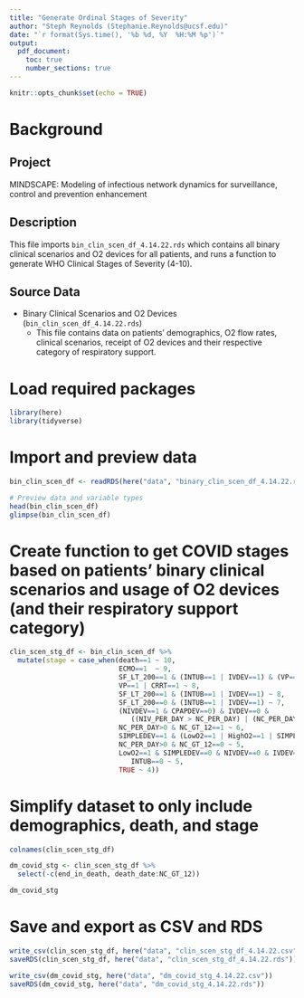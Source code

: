 ```yaml
---
title: "Generate Ordinal Stages of Severity"
author: "Steph Reynolds (Stephanie.Reynolds@ucsf.edu)"
date: "`r format(Sys.time(), '%b %d, %Y  %H:%M %p')`"
output:
  pdf_document:
    toc: true
    number_sections: true
---
```


```r
knitr::opts_chunk$set(echo = TRUE)
```

# Background

## Project 
MINDSCAPE: Modeling of infectious network dynamics for surveillance, control and prevention enhancement

## Description
This file imports `bin_clin_scen_df_4.14.22.rds` which contains all binary clinical scenarios and O2 devices for all patients, and runs a function to generate WHO Clinical Stages of Severity (4-10).

## Source Data
  - Binary Clinical Scenarios and O2 Devices (`bin_clin_scen_df_4.14.22.rds`)
    + This file contains data on patients' demographics, O2 flow rates, clinical scenarios, receipt of O2 devices and their respective category of respiratory support.

# Load required packages 
```r
library(here)
library(tidyverse)
```

# Import and preview data 
```r
bin_clin_scen_df <- readRDS(here("data", "binary_clin_scen_df_4.14.22.rds"))

# Preview data and variable types
head(bin_clin_scen_df)
glimpse(bin_clin_scen_df)
```

# Create function to get COVID stages based on patients' binary clinical scenarios and usage of O2 devices (and their respiratory support category)
```r
clin_scen_stg_df <- bin_clin_scen_df %>% 
  mutate(stage = case_when(death==1 ~ 10,
                           ECMO==1  ~ 9,
                           SF_LT_200==1 & (INTUB==1 | IVDEV==1) & (VP==1 | CRRT==1) ~ 9, 
                           VP==1 | CRRT==1 ~ 8,
                           SF_LT_200==1 & (INTUB==1 | IVDEV==1) ~ 8,
                           SF_LT_200==0 & (INTUB==1 | IVDEV==1) ~ 7,
                           (NIVDEV==1 & CPAPDEV==0) & IVDEV==0 & 
                              ((NIV_PER_DAY > NC_PER_DAY) | (NC_PER_DAY>0 & NC_GT_12==1)) ~ 6,
                           NC_PER_DAY>0 & NC_GT_12==1 ~ 6,
                           SIMPLEDEV==1 & (LowO2==1 | HighO2==1 | SIMPLE_PER_DAY>1) ~ 5,
                           NC_PER_DAY>0 & NC_GT_12==0 ~ 5,
                           LowO2==1 & SIMPLEDEV==0 & NIVDEV==0 & IVDEV==0 & CPAPDEV==0 & NCDEV==0 & 
                              INTUB==0 ~ 5,
                           TRUE ~ 4))
```

# Simplify dataset to only include demographics, death, and stage
```r
colnames(clin_scen_stg_df)

dm_covid_stg <- clin_scen_stg_df %>% 
  select(-c(end_in_death, death_date:NC_GT_12))

dm_covid_stg
```

# Save and export as CSV and RDS 
```r
write_csv(clin_scen_stg_df, here("data", "clin_scen_stg_df_4.14.22.csv"))
saveRDS(clin_scen_stg_df, here("data", "clin_scen_stg_df_4.14.22.rds"))

write_csv(dm_covid_stg, here("data", "dm_covid_stg_4.14.22.csv"))
saveRDS(dm_covid_stg, here("data", "dm_covid_stg_4.14.22.rds"))
```

